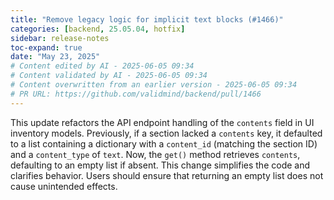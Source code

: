 ```yaml
---
title: "Remove legacy logic for implicit text blocks (#1466)"
categories: [backend, 25.05.04, hotfix]
sidebar: release-notes
toc-expand: true
date: "May 23, 2025"
# Content edited by AI - 2025-06-05 09:34
# Content validated by AI - 2025-06-05 09:34
# Content overwritten from an earlier version - 2025-06-05 09:34
# PR URL: https://github.com/validmind/backend/pull/1466
---
```


This update refactors the API endpoint handling of the `contents` field in UI inventory models. Previously, if a section lacked a `contents` key, it defaulted to a list containing a dictionary with a `content_id` (matching the section ID) and a `content_type` of `text`. Now, the `get()` method retrieves `contents`, defaulting to an empty list if absent. This change simplifies the code and clarifies behavior. Users should ensure that returning an empty list does not cause unintended effects.